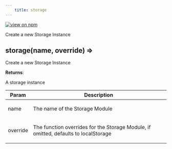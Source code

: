 ```yaml
--- 
	title: storage 
--- 
```


[![view on npm](http://img.shields.io/npm/v/@plexusjs/core.svg)](https://www.npmjs.org/package/@plexusjs/core)

Create a new Storage Instance

<a name="storage"></a>

## storage(name, override) ⇒
<p>Create a new Storage Instance</p>

**Returns**: <p>A storage instance</p>  

| Param | Description |
| --- | --- |
| name | <p>The name of the Storage Module</p> |
| override | <p>The function overrides for the Storage Module, if omitted, defaults to localStorage</p> |

